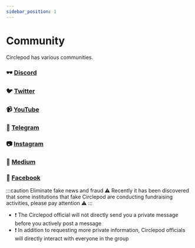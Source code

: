 ```yaml
---
sidebar_position: 1
---
```


# Community

Circlepod has various communities. 

### 🕶 [Discord](https://discord.com/invite/sVNJ5tb8wR)

### 🐦 [Twitter](https://twitter.com/CirclepodP)

### 📹 [YouTube](https://www.youtube.com/channel/UCH-HXR7OgqpZdfe6__iXuJA)

### 💬 [Telegram](https://t.me/circlepod)

### 📷 [Instagram](https://www.instagram.com/circlepodp/)

### 📰 [Medium](https://medium.com/circlepod-labs)

### 📣 [Facebook](https://www.facebook.com/CirclepodP/)

:::caution Eliminate fake news and fraud
⚠️ Recently it has been discovered that some institutions that fake Circlepod are conducting fundraising activities, please pay attention ⚠️ 
:::

- ❗️ The Circlepod official will not directly send you a private message before you actively post a message
- ❗️ In addition to requesting more private information, Circlepod officials will directly interact with everyone in the group